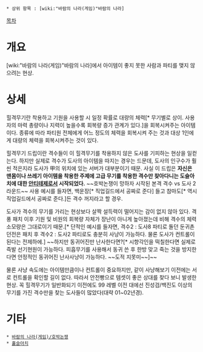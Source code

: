  * 상위 항목 : [wiki:"바람의 나라(게임)"바람의 나라]

[[목차]]
= 개요 =
[wiki:"바람의 나라(게임)"바람의 나라]에서 아이템이 좋지 못한 사람과 파티를 맺지 않으려는 현상.

= 상세 =
힐격무기란 착용하고 기원을 사용할 시 일정 확률로 대량의 체력[* 무기별로 상이. 사용자의 마력 총량이나 지력이 높을수록 회복량 증가 관계가 있다.]을 회복시켜주는 아이템이다. 종류에 따라 파티원 전체에게 어느 정도의 체력을 회복시켜 주는 것과 대상 1인에게 대량의 체력을 회복시켜주는 것이 있다.

힐격무기 드립이란 격수들이 이 힐격무기를 착용하지 않은 도사를 기피하는 현상을 일컫는다. 하지만 실제로 격수가 도사의 아이템을 따지는 경우는 드문데, 도사의 인구수가 훨씬 적은지라 도사가 甲의 위치에 있는 서버가 대부분이기 때문. 사실 이 드립은 '''자신은 맨몸이나 쓰레기 아이템을 착용한 주제에 고급 무기를 착용한 격수만 찾아다니는 도슬아치에 대한 [[안티테제]]로서 시작되었다.''' ~~호박논쟁이 망하자 시작된 본격 격수 vs 도사 2라운드~~ 사용 예시를 들자면, 백운장[* 직업길드에서 공짜로 준다] 들고 참마도[* 역시 직업길드에서 공짜로 준다.]든 격수 꺼지라고 할 경우.

도사가 격수의 무기를 가리는 현상보다 살짝 설득력이 떨어지는 감이 없지 않아 있다. 격풍 패치 이후 기원 및 비원의 회복량 자체가 장난이 아니게 높아졌는데 비해 격수의 체력소모량은 그대로이기 때문.[* 단적인 예시를 들자면, 격수2 : 도사8 파티로 돌던 둔귀촌 던전은 패치 후 격수2 : 도사2 파티로도 충분히 사냥이 가능하다. 물론 도사가 컨트롤이 된다는 전제하에.] ~~하지만 동귀어진만 난사한다면?[* 시향각인을 떡칠한다면 실제로 즉발 선기현원이 가능하다. 피흡무기를 사용해서 동귀 쓴 후 한방 맞고 죽는 것을 방지한다면 안정적인 동귀어진 난사사냥이 가능하다. ~~도적 지못미~~]~~

물론 사냥 속도에는 아이템만큼이나 컨트롤이 중요하지만, 같이 사냥해보기 이전에는 서로 컨트롤을 확인할 길이 없다. 따라서 안전빵으로 템셋이 좋은 상대를 찾다 보니 발생한 현상. 꼭 힐격무기가 일반화되기 이전에도 99 레벨 이전 대에선 진성검/백진도 이상의 무기를 가진 격수만을 찾는 도사들이 많았다(대략 01~02년경).

= 기타 =
 * [[바람의 나라(게임)/호박논쟁]]
 * [[홀슬아치]]
